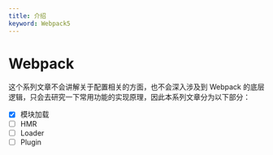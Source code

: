 ```yaml
---
title: 介绍
keyword: Webpack5
---
```


# Webpack

这个系列文章不会讲解关于配置相关的方面，也不会深入涉及到 Webpack 的底层逻辑，只会去研究一下常用功能的实现原理，因此本系列文章分为以下部分：

- [x] 模块加载
- [ ] HMR
- [ ] Loader
- [ ] Plugin
